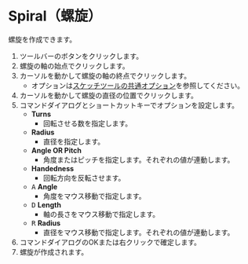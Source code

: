 
# Spiral（螺旋）

<Reference shortcut='' command='Spiral' button='ツールバー' />

螺旋を作成できます。

1. ツールバーのボタンをクリックします。
2. 螺旋の軸の始点でクリックします。
3. カーソルを動かして螺旋の軸の終点でクリックします。
   - オプションは[スケッチツールの共通オプション](common-options)を参照してください。
4. カーソルを動かして螺旋の直径の位置でクリックします。
5. コマンドダイアログとショートカットキーでオプションを設定します。
   - **Turns**    
      - 回転させる数を指定します。       
   - **Radius**   
      - 直径を指定します。               
   - **Angle OR Pitch**  
      - 角度またはピッチを指定します。それぞれの値が連動します。 
   - **Handedness**  
      - 回転方向を反転させます。 
   - <kbd>A</kbd> **Angle**
      - 角度をマウス移動で指定します。
   - <kbd>D</kbd> **Length**
      - 軸の長さをマウス移動で指定します。
   - <kbd>R</kbd> **Radius**
      - 直径をマウス移動で指定します。それぞれの値が連動します。
6. コマンドダイアログのOKまたは右クリックで確定します。
7. 螺旋が作成されます。
